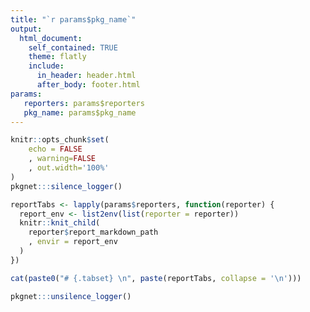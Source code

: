 ```yaml
---
title: "`r params$pkg_name`" 
output:
  html_document:
    self_contained: TRUE
    theme: flatly
    include:
      in_header: header.html
      after_body: footer.html
params:
   reporters: params$reporters
   pkg_name: params$pkg_name
---
```


<style>
    body .main-container {
        max-width: 80%;
    }
</style>

```r
knitr::opts_chunk$set(
    echo = FALSE
    , warning=FALSE
    , out.width='100%'
)
pkgnet:::silence_logger()
```

```r
reportTabs <- lapply(params$reporters, function(reporter) {
  report_env <- list2env(list(reporter = reporter))
  knitr::knit_child(
    reporter$report_markdown_path
    , envir = report_env
  )
})

```

```r
cat(paste0("# {.tabset} \n", paste(reportTabs, collapse = '\n')))
```

```r
pkgnet:::unsilence_logger()
```
